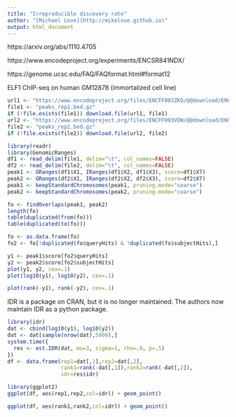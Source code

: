 ```yaml
---
title: "Irreproducible discovery rate"
author: "[Michael Love](http://mikelove.github.io)"
output: html_document
---
```


https://arxiv.org/abs/1110.4705

https://www.encodeproject.org/experiments/ENCSR841NDX/

https://genome.ucsc.edu/FAQ/FAQformat.html#format12

ELF1 ChIP-seq on human GM12878 (immortalized cell line)

```r
url1 <- "https://www.encodeproject.org/files/ENCFF003ZKO/@@download/ENCFF003ZKO.bed.gz"
file1 <- "peaks_rep1.bed.gz"
if (!file.exists(file1)) download.file(url1, file1)
url2 <- "https://www.encodeproject.org/files/ENCFF093VDW/@@download/ENCFF093VDW.bed.gz"
file2 <- "peaks_rep2.bed.gz"
if (!file.exists(file2)) download.file(url2, file2)
```

```r
library(readr)
library(GenomicRanges)
df1 <- read_delim(file1, delim="\t", col_names=FALSE)
df2 <- read_delim(file2, delim="\t", col_names=FALSE)
peak1 <- GRanges(df1$X1, IRanges(df1$X2, df1$X3), score=df1$X7)
peak2 <- GRanges(df2$X1, IRanges(df2$X2, df2$X3), score=df2$X7)
peak1 <- keepStandardChromosomes(peak1, pruning.mode="coarse")
peak2 <- keepStandardChromosomes(peak2, pruning.mode="coarse")
```

```r
fo <- findOverlaps(peak1, peak2)
length(fo)
table(duplicated(from(fo)))
table(duplicated(to(fo)))
```

```r
fo <- as.data.frame(fo)
fo2 <- fo[!duplicated(fo$queryHits) & !duplicated(fo$subjectHits),]
```

```r
y1 <- peak1$score[fo2$queryHits]
y2 <- peak2$score[fo2$subjectHits]
plot(y1, y2, cex=.1)
plot(log10(y1), log10(y2), cex=.1)
```

```r
plot(rank(-y1), rank(-y2), cex=.1)
```

IDR is a package on CRAN, but it is no longer maintained. The authors
now maintain IDR as a python package.

```r
library(idr)
dat <- cbind(log10(y1), log10(y2))
dat <- dat[sample(nrow(dat),5000),]
system.time({ 
  res <- est.IDR(dat, mu=3, sigma=1, rho=.9, p=.5)
})
df <- data.frame(rep1=dat[,1],rep2=dat[,2],
                 rank1=rank(-dat[,1]),rank2=rank(-dat[,2]),
                 idr=res$idr)
```

```r
library(ggplot2)
ggplot(df, aes(rep1,rep2,col=idr)) + geom_point()
```

```r
ggplot(df, aes(rank1,rank2,col=idr)) + geom_point()
```
